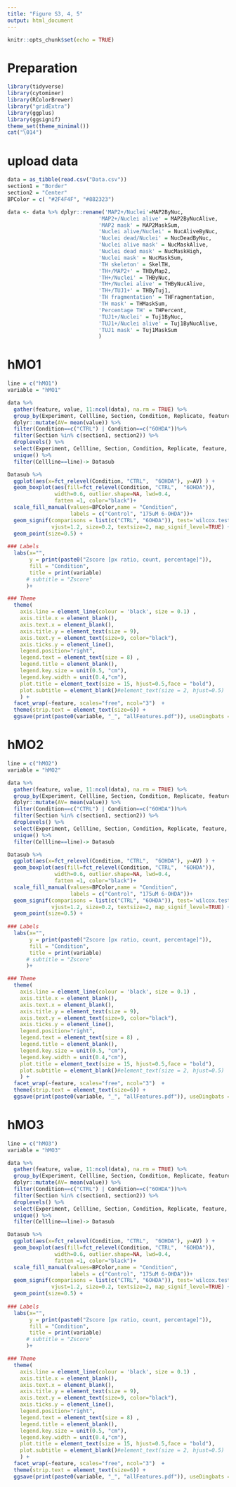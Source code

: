 ```yaml
---
title: "Figure S3, 4, 5"
output: html_document
---
```


```r
knitr::opts_chunk$set(echo = TRUE)
```

# Preparation
```r
library(tidyverse)
library(cytominer)
library(RColorBrewer)
library("gridExtra")
library(ggplus)
library(ggsignif)
theme_set(theme_minimal())
cat("\014")
```


# upload data
```r
data = as_tibble(read.csv("Data.csv"))
section1 = "Border"
section2 = "Center"
BPColor = c( "#2F4F4F", "#882323")

data <- data %>% dplyr::rename('MAP2+/Nuclei'=MAP2ByNuc, 
                             'MAP2+/Nuclei alive' = MAP2ByNucAlive,
                             'MAP2 mask' = MAP2MaskSum, 
                             'Nuclei alive/Nuclei' = NucAliveByNuc,
                             'Nuclei dead/Nuclei' = NucDeadByNuc, 
                             'Nuclei alive mask' = NucMaskAlive,
                             'Nuclei dead mask' = NucMaskHigh,
                             'Nuclei mask' = NucMaskSum,
                             'TH skeleton' = SkelTH,
                             'TH+/MAP2+' = THByMap2,
                             'TH+/Nuclei' = THByNuc,
                             'TH+/Nuclei alive' = THByNucAlive,
                             'TH+/TUJ1+' = THByTuj1,
                             'TH fragmentation' = THFragmentation,
                             'TH mask' = THMaskSum,
                             'Percentage TH' = THPercent,
                             'TUJ1+/Nuclei' = Tuj1ByNuc,
                             'TUJ1+/Nuclei alive' = Tuj1ByNucAlive,
                             'TUJ1 mask' = Tuj1MaskSum
                             )
```

# hMO1
```r
line = c("hMO1")
variable = "hMO1"

data %>%
  gather(feature, value, 11:ncol(data), na.rm = TRUE) %>%
  group_by(Experiment, Cellline, Section, Condition, Replicate, feature)  %>%
  dplyr::mutate(AV= mean(value)) %>% 
  filter(Condition==c("CTRL") | Condition==c("6OHDA"))%>%
  filter(Section %in% c(section1, section2)) %>%
  droplevels() %>%
  select(Experiment, Cellline, Section, Condition, Replicate, feature, AV) %>%
  unique() %>%
  filter(Cellline==line)-> Datasub 

Datasub %>% 
  ggplot(aes(x=fct_relevel(Condition, "CTRL",  "6OHDA"), y=AV) ) +
  geom_boxplot(aes(fill=fct_relevel(Condition, "CTRL",  "6OHDA")), 
               width=0.6, outlier.shape=NA, lwd=0.4, 
               fatten =1, color="black")+
  scale_fill_manual(values=BPColor,name = "Condition", 
                    labels = c("Control", "175uM 6-OHDA"))+
  geom_signif(comparisons = list(c("CTRL", "6OHDA")), test='wilcox.test',
              vjust=1.2, size=0.2, textsize=2, map_signif_level=TRUE) +
  geom_point(size=0.5) +
  
### Labels
  labs(x="",
       y = print(paste0("Zscore [px ratio, count, percentage]")),
       fill = "Condition",
       title = print(variable)
      # subtitle = "Zscore"
      )+

### Theme
  theme(
    axis.line = element_line(colour = 'black', size = 0.1) ,
    axis.title.x = element_blank(),
    axis.text.x = element_blank(),
    axis.title.y = element_text(size = 9),
    axis.text.y = element_text(size=9, color="black"),
    axis.ticks.y = element_line(),
    legend.position="right",
    legend.text = element_text(size = 8) ,
    legend.title = element_blank(),
    legend.key.size = unit(0.5, "cm"),
    legend.key.width = unit(0.4,"cm"),
    plot.title = element_text(size = 15, hjust=0.5,face = "bold"),
    plot.subtitle = element_blank()#element_text(size = 2, hjust=0.5)
    ) +   
  facet_wrap(~feature, scales="free", ncol="3")  +
  theme(strip.text = element_text(size=6)) +
  ggsave(print(paste0(variable, "_", "allFeatures.pdf")), useDingbats = FALSE)

```




# hMO2
```r
line = c("hMO2")
variable = "hMO2"

data %>%
  gather(feature, value, 11:ncol(data), na.rm = TRUE) %>%
  group_by(Experiment, Cellline, Section, Condition, Replicate, feature)  %>%
  dplyr::mutate(AV= mean(value)) %>% 
  filter(Condition==c("CTRL") | Condition==c("6OHDA"))%>%
  filter(Section %in% c(section1, section2)) %>%
  droplevels() %>%
  select(Experiment, Cellline, Section, Condition, Replicate, feature, AV) %>%
  unique() %>%
  filter(Cellline==line)-> Datasub 

Datasub %>% 
  ggplot(aes(x=fct_relevel(Condition, "CTRL",  "6OHDA"), y=AV) ) +
  geom_boxplot(aes(fill=fct_relevel(Condition, "CTRL",  "6OHDA")), 
               width=0.6, outlier.shape=NA, lwd=0.4, 
               fatten =1, color="black")+
  scale_fill_manual(values=BPColor,name = "Condition", 
                    labels = c("Control", "175uM 6-OHDA"))+
  geom_signif(comparisons = list(c("CTRL", "6OHDA")), test='wilcox.test',
              vjust=1.2, size=0.2, textsize=2, map_signif_level=TRUE) +
  geom_point(size=0.5) +
  
### Labels
  labs(x="",
       y = print(paste0("Zscore [px ratio, count, percentage]")),
       fill = "Condition",
       title = print(variable)
      # subtitle = "Zscore"
      )+

### Theme
  theme(
    axis.line = element_line(colour = 'black', size = 0.1) ,
    axis.title.x = element_blank(),
    axis.text.x = element_blank(),
    axis.title.y = element_text(size = 9),
    axis.text.y = element_text(size=9, color="black"),
    axis.ticks.y = element_line(),
    legend.position="right",
    legend.text = element_text(size = 8) ,
    legend.title = element_blank(),
    legend.key.size = unit(0.5, "cm"),
    legend.key.width = unit(0.4,"cm"),
    plot.title = element_text(size = 15, hjust=0.5,face = "bold"),
    plot.subtitle = element_blank()#element_text(size = 2, hjust=0.5)
    ) +   
  facet_wrap(~feature, scales="free", ncol="3")  +
  theme(strip.text = element_text(size=6)) +
  ggsave(print(paste0(variable, "_", "allFeatures.pdf")), useDingbats = FALSE)

```



# hMO3
```r
line = c("hMO3")
variable = "hMO3"

data %>%
  gather(feature, value, 11:ncol(data), na.rm = TRUE) %>%
  group_by(Experiment, Cellline, Section, Condition, Replicate, feature)  %>%
  dplyr::mutate(AV= mean(value)) %>% 
  filter(Condition==c("CTRL") | Condition==c("6OHDA"))%>%
  filter(Section %in% c(section1, section2)) %>%
  droplevels() %>%
  select(Experiment, Cellline, Section, Condition, Replicate, feature, AV) %>%
  unique() %>%
  filter(Cellline==line)-> Datasub 

Datasub %>% 
  ggplot(aes(x=fct_relevel(Condition, "CTRL",  "6OHDA"), y=AV) ) +
  geom_boxplot(aes(fill=fct_relevel(Condition, "CTRL",  "6OHDA")), 
               width=0.6, outlier.shape=NA, lwd=0.4, 
               fatten =1, color="black")+
  scale_fill_manual(values=BPColor,name = "Condition", 
                    labels = c("Control", "175uM 6-OHDA"))+
  geom_signif(comparisons = list(c("CTRL", "6OHDA")), test='wilcox.test',
              vjust=1.2, size=0.2, textsize=2, map_signif_level=TRUE) +
  geom_point(size=0.5) +
  
### Labels
  labs(x="",
       y = print(paste0("Zscore [px ratio, count, percentage]")),
       fill = "Condition",
       title = print(variable)
      # subtitle = "Zscore"
      )+

### Theme
  theme(
    axis.line = element_line(colour = 'black', size = 0.1) ,
    axis.title.x = element_blank(),
    axis.text.x = element_blank(),
    axis.title.y = element_text(size = 9),
    axis.text.y = element_text(size=9, color="black"),
    axis.ticks.y = element_line(),
    legend.position="right",
    legend.text = element_text(size = 8) ,
    legend.title = element_blank(),
    legend.key.size = unit(0.5, "cm"),
    legend.key.width = unit(0.4,"cm"),
    plot.title = element_text(size = 15, hjust=0.5,face = "bold"),
    plot.subtitle = element_blank()#element_text(size = 2, hjust=0.5)
    ) +   
  facet_wrap(~feature, scales="free", ncol="3")  +
  theme(strip.text = element_text(size=6)) +
  ggsave(print(paste0(variable, "_", "allFeatures.pdf")), useDingbats = FALSE)

```

















